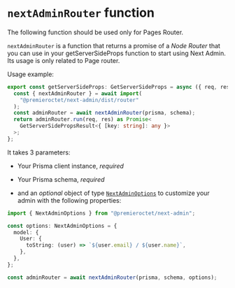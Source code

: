 
# `nextAdminRouter` function

<Callout type="warning">
    The following function should be used only for Pages Router.
</Callout>

`nextAdminRouter` is a function that returns a promise of a _Node Router_ that you can use in your getServerSideProps function to start using Next Admin. Its usage is only related to Page router.

Usage example:

```ts copy filename="pages/api/admin/[[...nextadmin]].ts"
export const getServerSideProps: GetServerSideProps = async ({ req, res }) => {
  const { nextAdminRouter } = await import(
    "@premieroctet/next-admin/dist/router"
  );
  const adminRouter = await nextAdminRouter(prisma, schema);
  return adminRouter.run(req, res) as Promise<
    GetServerSidePropsResult<{ [key: string]: any }>
  >;
};
```

It takes 3 parameters:

- Your Prisma client instance, _required_
- Your Prisma schema, _required_

- and an _optional_ object of type [`NextAdminOptions`](/docs/api/options) to customize your admin with the following properties:

```ts
import { NextAdminOptions } from "@premieroctet/next-admin";

const options: NextAdminOptions = {
  model: {
    User: {
      toString: (user) => `${user.email} / ${user.name}`,
    },
  },
};

const adminRouter = await nextAdminRouter(prisma, schema, options);
```